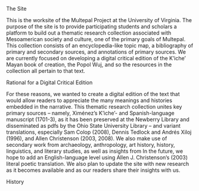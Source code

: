 The Site

This is the worksite of the Multepal Project at the University of Virginia. The purpose of the site is to provide participating students and scholars a platform to build out a thematic research collection associated with Mesoamerican society and culture, one of the primary goals of Multepal. This collection consists of an encyclopedia-like topic map, a bibliography of primary and secondary sources, and annotations of primary sources. We are currently focused on developing a digital critical edition of the K'iche' Mayan book of creation, the Popol Wuj, and so the resources in the collection all pertain to that text. 

Rational for a Digital Critical Edition

For these reasons, we wanted to create a digital edition of the text that would allow readers to appreciate the many meanings and histories embedded in the narrative. This thematic research collection unites key primary sources -- namely, Ximénez's K'iche'- and Spanish-language manuscript (1701-3), as it has been preserved at the Newberry Library and disseminated as pdfs by the Ohio State University Library -- and variant translations, especially Sam Colop (2008), Dennis Tedlock and Andrés Xiloj (1996), and Allen Christenson (2003, 2008). We also make use of secondary work from archaeology, anthropology, art history, history, linguistics, and literary studies, as well as insights from In the future, we hope to add an English-language level using Allen J. Christenson's (2003) literal poetic translation. We also plan to update the site with new research as it becomes available and as our readers share their insights with us.

History